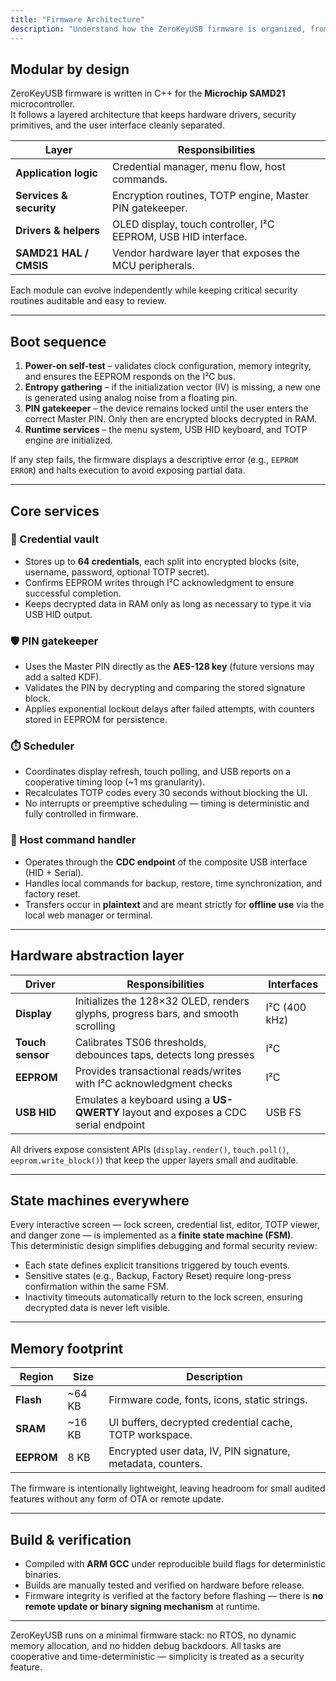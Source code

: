 ```yaml
---
title: "Firmware Architecture"
description: "Understand how the ZeroKeyUSB firmware is organized, from low-level drivers to the secure credential manager."
---
```


## Modular by design

ZeroKeyUSB firmware is written in C++ for the **Microchip SAMD21** microcontroller.  
It follows a layered architecture that keeps hardware drivers, security primitives, and the user interface cleanly separated.

| Layer                     | Responsibilities                                                |
| ------------------------- | --------------------------------------------------------------- |
| **Application logic**     | Credential manager, menu flow, host commands.                  |
| **Services & security**   | Encryption routines, TOTP engine, Master PIN gatekeeper.       |
| **Drivers & helpers**     | OLED display, touch controller, I²C EEPROM, USB HID interface. |
| **SAMD21 HAL / CMSIS**    | Vendor hardware layer that exposes the MCU peripherals.        |


Each module can evolve independently while keeping critical security routines auditable and easy to review.

---

## Boot sequence

1. **Power-on self-test** – validates clock configuration, memory integrity, and ensures the EEPROM responds on the I²C bus.  
2. **Entropy gathering** – if the initialization vector (IV) is missing, a new one is generated using analog noise from a floating pin.  
3. **PIN gatekeeper** – the device remains locked until the user enters the correct Master PIN. Only then are encrypted blocks decrypted in RAM.  
4. **Runtime services** – the menu system, USB HID keyboard, and TOTP engine are initialized.

If any step fails, the firmware displays a descriptive error (e.g., `EEPROM ERROR`) and halts execution to avoid exposing partial data.

---

## Core services

### 🔐 Credential vault

- Stores up to **64 credentials**, each split into encrypted blocks (site, username, password, optional TOTP secret).  
- Confirms EEPROM writes through I²C acknowledgment to ensure successful completion.  
- Keeps decrypted data in RAM only as long as necessary to type it via USB HID output.

### 🛡️ PIN gatekeeper

- Uses the Master PIN directly as the **AES-128 key** (future versions may add a salted KDF).  
- Validates the PIN by decrypting and comparing the stored signature block.  
- Applies exponential lockout delays after failed attempts, with counters stored in EEPROM for persistence.

### ⏱️ Scheduler

- Coordinates display refresh, touch polling, and USB reports on a cooperative timing loop (~1 ms granularity).  
- Recalculates TOTP codes every 30 seconds without blocking the UI.  
- No interrupts or preemptive scheduling — timing is deterministic and fully controlled in firmware.

### 🔄 Host command handler

- Operates through the **CDC endpoint** of the composite USB interface (HID + Serial).  
- Handles local commands for backup, restore, time synchronization, and factory reset.  
- Transfers occur in **plaintext** and are meant strictly for **offline use** via the local web manager or terminal.

---

## Hardware abstraction layer

| Driver         | Responsibilities                                                                 | Interfaces |
| -------------- | ------------------------------------------------------------------------------- | ---------- |
| **Display**    | Initializes the 128×32 OLED, renders glyphs, progress bars, and smooth scrolling | I²C (400 kHz) |
| **Touch sensor** | Calibrates TS06 thresholds, debounces taps, detects long presses               | I²C |
| **EEPROM**     | Provides transactional reads/writes with I²C acknowledgment checks               | I²C |
| **USB HID**    | Emulates a keyboard using a **US-QWERTY** layout and exposes a CDC serial endpoint | USB FS |

All drivers expose consistent APIs (`display.render()`, `touch.poll()`, `eeprom.write_block()`) that keep the upper layers small and auditable.

---

## State machines everywhere

Every interactive screen — lock screen, credential list, editor, TOTP viewer, and danger zone — is implemented as a **finite state machine (FSM)**.  
This deterministic design simplifies debugging and formal security review:

- Each state defines explicit transitions triggered by touch events.  
- Sensitive states (e.g., Backup, Factory Reset) require long-press confirmation within the same FSM.  
- Inactivity timeouts automatically return to the lock screen, ensuring decrypted data is never left visible.

---

## Memory footprint

| Region     | Size   | Description                                                 |
| ---------- | ------ | ----------------------------------------------------------- |
| **Flash**  | ~64 KB | Firmware code, fonts, icons, static strings.                |
| **SRAM**   | ~16 KB | UI buffers, decrypted credential cache, TOTP workspace.    |
| **EEPROM** | 8 KB   | Encrypted user data, IV, PIN signature, metadata, counters. |

The firmware is intentionally lightweight, leaving headroom for small audited features without any form of OTA or remote update.

---

## Build & verification

- Compiled with **ARM GCC** under reproducible build flags for deterministic binaries.  
- Builds are manually tested and verified on hardware before release.  
- Firmware integrity is verified at the factory before flashing — there is **no remote update or binary signing mechanism** at runtime.

---

<Note>
ZeroKeyUSB runs on a minimal firmware stack: no RTOS, no dynamic memory allocation, and no hidden debug backdoors.  
All tasks are cooperative and time-deterministic — simplicity is treated as a security feature.
</Note>
